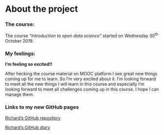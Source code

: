 
# About the project

### The course:

The course *"Introduction to open data science"* started on Wednesday 30^th^ October 2019. 


### My feelings:

**I'm feeling so excited!!**

After hecking the course material on MOOC platform I see great new things coming up for me to learn. 
So I'm very excited about it.
I'm looking forward to meet all the new things I will learn in this course and especially I'm looking forward to meet all challenges coming up in this course. I hope I can manage them.


### Links to my new GitHub pages

[Richard's GitHub repository](https://github.com/rikulampinen/IODS-project)

[Richard's GitHub diary](https://rikulampinen.github.io/IODS-project)





